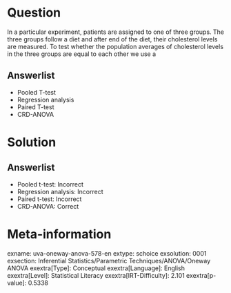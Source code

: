 Question
========

In a particular experiment, patients are assigned to one of three groups. The three groups follow a diet and after end of the diet, their cholesterol levels are measured. To test whether the population averages of cholesterol levels in the three groups are equal to each other we use a

Answerlist
----------

* Pooled T-test
* Regression analysis
* Paired T-test
* CRD-ANOVA

Solution
========

Answerlist
----------

* Pooled t-test: Incorrect
* Regression analysis: Incorrect
* Paired t-test: Incorrect
* CRD-ANOVA: Correct

Meta-information
================
exname: uva-oneway-anova-578-en
extype: schoice
exsolution: 0001
exsection: Inferential Statistics/Parametric Techniques/ANOVA/Oneway ANOVA
exextra[Type]: Conceptual
exextra[Language]: English
exextra[Level]: Statistical Literacy
exextra[IRT-Difficulty]: 2.101
exextra[p-value]: 0.5338
